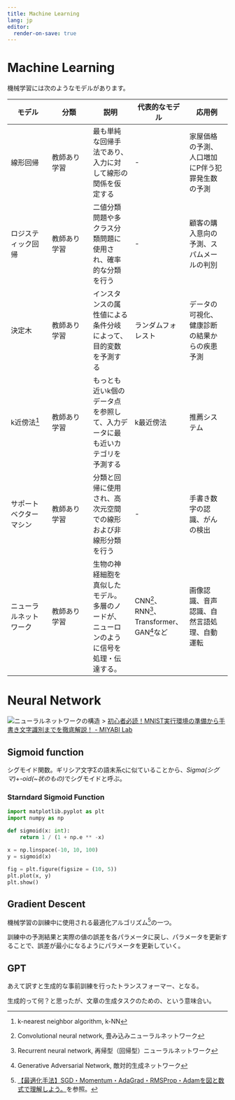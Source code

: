 ```yaml
---
title: Machine Learning
lang: jp
editor:
  render-on-save: true
---
```


# Machine Learning

機械学習には次のようなモデルがあります。

| モデル | 分類 | 説明 | 代表的なモデル | 応用例 |
|---|---|---|---|---|
| 線形回帰 | 教師あり学習 | 最も単純な回帰手法であり、入力に対して線形の関係を仮定する | - | 家屋価格の予測、人口増加にP伴う犯罪発生数の予測 |
| ロジスティック回帰 | 教師あり学習 | 二値分類問題や多クラス分類問題に使用され、確率的な分類を行う | - | 顧客の購入意向の予測、スパムメールの判別 |
| 決定木 | 教師あり学習| インスタンスの属性値による条件分岐によって、目的変数を予測する | ランダムフォレスト | データの可視化、健康診断の結果からの疾患予測 |
| k近傍法[^k-NN] | 教師あり学習 | もっとも近いk個のデータ点を参照して、入力データに最も近いカテゴリを予測する | k最近傍法 | 推薦システム |
| サポートベクターマシン | 教師あり学習 | 分類と回帰に使用され、高次元空間での線形および非線形分類を行う | - | 手書き数字の認識、がんの検出 |
| ニューラルネットワーク | 教師あり学習 | 生物の神経細胞を真似したモデル。多層のノードが、ニューロンのように信号を処理・伝達する。 | CNN[^cnn]、RNN[^rnn]、Transformer、GAN[^gan]など | 画像認識、音声認識、自然言語処理、自動運転 |

[^k-NN]: k-nearest neighbor algorithm, k-NN
[^cnn]: Convolutional neural network, 畳み込みニューラルネットワーク
[^rnn]: Recurrent neural network, 再帰型（回帰型）ニューラルネットワーク
[^gan]: Generative Adversarial Network, 敵対的生成ネットワーク

# Neural Network

![ニューラルネットワークの構造](https://miyabi-lab.space/assets/imgs/blog/upload/images/nn_fig17.001_ut1523588254.jpeg)
> [初心者必読！MNIST実行環境の準備から手書き文字識別までを徹底解説！ - MIYABI Lab](https://miyabi-lab.space/blog/10)

## Sigmoid function

シグモイド関数。ギリシア文字Σの語末系ςに似ていることから、*Sigma(シグマ)*+*-oid(~状のもの)*でシグモイドと呼ぶ。

### Starndard Sigmoid Function

```python
import matplotlib.pyplot as plt
import numpy as np

def sigmoid(x: int):
    return 1 / (1 + np.e ** -x)

x = np.linspace(-10, 10, 100)
y = sigmoid(x)
 
fig = plt.figure(figsize = (10, 5))
plt.plot(x, y)
plt.show()
```

## Gradient Descent

機械学習の訓練中に使用される最適化アルゴリズム[^optimizer]の一つ。

[^optimizer]: [【最適化手法】SGD・Momentum・AdaGrad・RMSProp・Adamを図と数式で理解しよう。](https://kunassy.com/oprimizer/)を参照。

訓練中の予測結果と実際の値の誤差を各パラメータに戻し、パラメータを更新することで、誤差が最小になるようにパラメータを更新していく。

## GPT

あえて訳すと生成的な事前訓練を行ったトランスフォーマー、となる。

生成的って何？と思ったが、文章の生成タスクのための、という意味合い。
